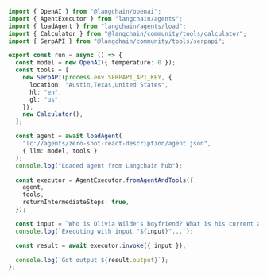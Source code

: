 ```typescript
import { OpenAI } from "@langchain/openai";
import { AgentExecutor } from "langchain/agents";
import { loadAgent } from "langchain/agents/load";
import { Calculator } from "@langchain/community/tools/calculator";
import { SerpAPI } from "@langchain/community/tools/serpapi";

export const run = async () => {
  const model = new OpenAI({ temperature: 0 });
  const tools = [
    new SerpAPI(process.env.SERPAPI_API_KEY, {
      location: "Austin,Texas,United States",
      hl: "en",
      gl: "us",
    }),
    new Calculator(),
  ];

  const agent = await loadAgent(
    "lc://agents/zero-shot-react-description/agent.json",
    { llm: model, tools }
  );
  console.log("Loaded agent from Langchain hub");

  const executor = AgentExecutor.fromAgentAndTools({
    agent,
    tools,
    returnIntermediateSteps: true,
  });

  const input = `Who is Olivia Wilde's boyfriend? What is his current age raised to the 0.23 power?`;
  console.log(`Executing with input "${input}"...`);

  const result = await executor.invoke({ input });

  console.log(`Got output ${result.output}`);
};
```
